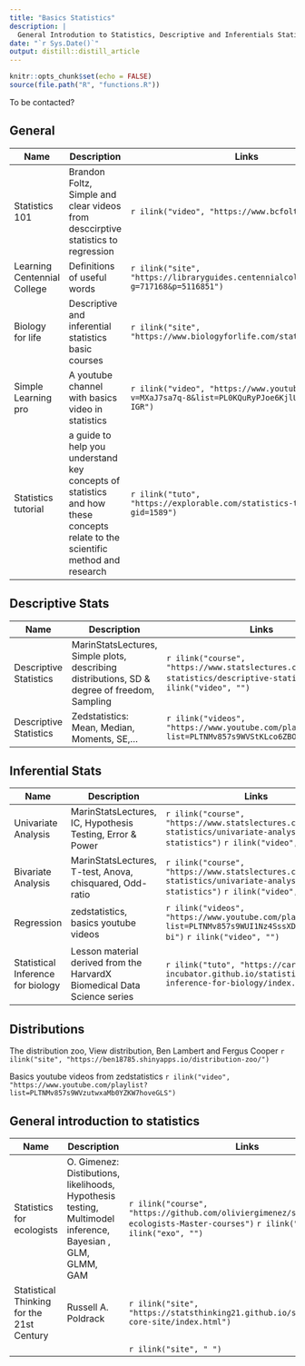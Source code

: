 ```yaml
---
title: "Basics Statistics"
description: |
  General Introdution to Statistics, Descriptive and Inferentials Statistics
date: "`r Sys.Date()`"
output: distill::distill_article
---
```


```r
knitr::opts_chunk$set(echo = FALSE)
source(file.path("R", "functions.R"))
```

To be contacted?

## General

 Name        | Description                 | Links |
|-------------|-----------------------------|-------|
|Statistics  101|Brandon Foltz, Simple and clear videos from desccirptive statistics to regression|`r ilink("video", "https://www.bcfoltz.com/blog/")`|
|Learning Centennial College|Definitions of useful words|`r ilink("site", "https://libraryguides.centennialcollege.ca/c.php?g=717168&p=5116851")`|
|Biology for life|Descriptive and inferential statistics basic courses|`r ilink("site", "https://www.biologyforlife.com/statistics.html")`|
|Simple Learning pro|A youtube channel with basics video in statistics|`r ilink("video", "https://www.youtube.com/watch?v=MXaJ7sa7q-8&list=PL0KQuRyPJoe6KjlUM6iNYgt8d0DwI-IGR")`|
|Statistics tutorial|a guide to help you understand key concepts of statistics and how these concepts relate to the scientific method and research|`r ilink("tuto", "https://explorable.com/statistics-tutorial?gid=1589")`|



## Descriptive Stats

| Name        | Description                 | Links |
|-------------|-----------------------------|-------|
|Descriptive Statistics  |MarinStatsLectures, Simple plots, describing distributions, SD & degree of freedom, Sampling |`r ilink("course", "https://www.statslectures.com/general-statistics/descriptive-statistics")` `r ilink("video", "")`|
|Descriptive Statistics| Zedstatistics: Mean, Median, Moments, SE,... |`r ilink("videos", "https://www.youtube.com/playlist?list=PLTNMv857s9WVStKLco6ZBOsfSGXzJ1L0f")`|

## Inferential Stats

| Name        | Description                 | Links |
|-------------|-----------------------------|-------|
|Univariate Analysis |MarinStatsLectures, IC, Hypothesis Testing, Error & Power |`r ilink("course", "https://www.statslectures.com/general-statistics/univariate-analysis-statistics")` `r ilink("video", "")`|
|Bivariate Analysis |MarinStatsLectures, T-test, Anova, chisquared, Odd-ratio |`r ilink("course", "https://www.statslectures.com/general-statistics/univariate-analysis-statistics")` `r ilink("video", "")`|
|Regression |zedstatistics, basics youtube videos |`r ilink("videos", "https://www.youtube.com/playlist?list=PLTNMv857s9WUI1Nz4SssXDKAELESXz-bi")` `r ilink("video", "")`|
|Statistical Inference for biology|Lesson material derived from the HarvardX Biomedical Data Science series|`r ilink("tuto", "https://carpentries-incubator.github.io/statistical-inference-for-biology/index.html")`|


## Distributions

The distribution zoo, View distribution, Ben Lambert and Fergus Cooper `r ilink("site", "https://ben18785.shinyapps.io/distribution-zoo/")` 

Basics youtube videos from zedstatistics  `r ilink("video", "https://www.youtube.com/playlist?list=PLTNMv857s9WVzutwxaMb0YZKW7hoveGLS")` 

## General introduction to statistics

| Name        | Description                 | Links |
|-------------|-----------------------------|-------|
|Statistics for ecologists | O. Gimenez: Distibutions, likelihoods, Hypothesis testing, Multimodel inference, Bayesian , GLM, GLMM, GAM|`r ilink("course", "https://github.com/oliviergimenez/statistics-for-ecologists-Master-courses")` `r ilink("video", "")``r ilink("exo", "")`|
|Statistical Thinking for the 21st Century|Russell A. Poldrack|`r ilink("site", "https://statsthinking21.github.io/statsthinking21-core-site/index.html")`|
|  |  |`r ilink("site", " ")`|